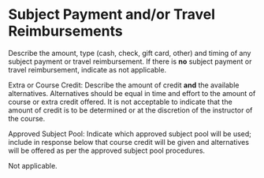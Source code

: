 # Subject Payment and/or Travel Reimbursements

::: {.instr_box}

Describe the amount, type (cash, check, gift card, other) and timing
of any subject payment or travel reimbursement. If there is **no**
subject payment or travel reimbursement, indicate as not applicable.

Extra or Course Credit: Describe the amount of credit **and** the
available alternatives. Alternatives should be equal in time and
effort to the amount of course or extra credit offered. It is not
acceptable to indicate that the amount of credit is to be determined
or at the discretion of the instructor of the course.

Approved Subject Pool: Indicate which approved subject pool will be
used; include in response below that course credit will be given and
alternatives will be offered as per the approved subject pool
procedures.

:::

Not applicable.

